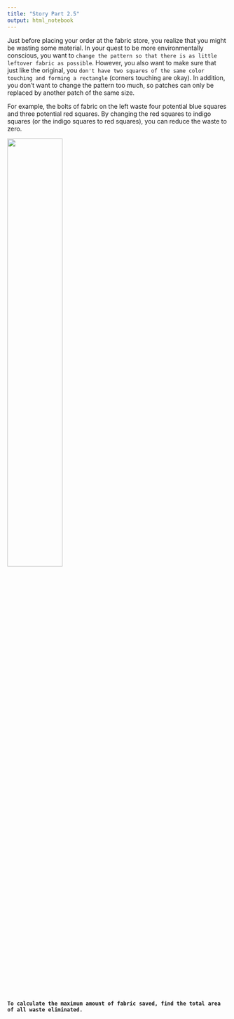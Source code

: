 ```yaml
---
title: "Story Part 2.5"
output: html_notebook
---
```


Just before placing your order at the fabric store, you realize that you might be wasting some material. In your quest to be more environmentally conscious, you want to `change the pattern so that there is as little leftover fabric as possible`. However, you also want to make sure that just like the original, you `don't have two squares of the same color touching and forming a rectangle` (corners touching are okay). In addition, you don't want to change the pattern too much, so patches can only be replaced by another patch of the same size.

For example, the bolts of fabric on the left waste four potential blue squares and three potential red squares. By changing the red squares to indigo squares (or the indigo squares to red squares), you can reduce the waste to zero.

![](../Pictures/environment.png){width=50%}

**`To calculate the maximum amount of fabric saved, find the total area of all waste eliminated.`**